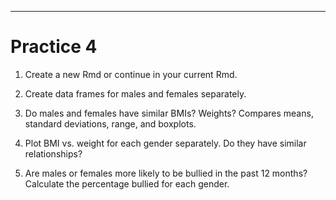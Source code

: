 ---

# Practice 4

1. Create a new Rmd or continue in your current Rmd.

1. Create data frames for males and females separately.

1. Do males and females have similar BMIs? Weights? Compares means, standard deviations, range, and boxplots.

1. Plot BMI vs. weight for each gender separately. Do they have similar relationships?

1. Are males or females more likely to be bullied in the past 12 months? Calculate the percentage bullied for each gender.

